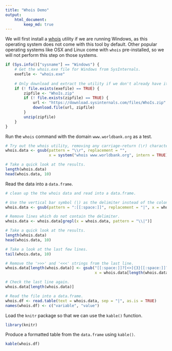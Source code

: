 ```yaml
---
title: "Whois Demo"
output: 
    html_document:
        keep_md: true
---
```


We will first install a [whois](https://en.wikipedia.org/wiki/WHOIS) utility 
if we are running Windows, as this operating system does not come with this 
tool by default. Other popular operating systems like OSX and Linux come with
`whois` pre-installed, so we will not perform this step on those systems.

```r
if (Sys.info()["sysname"] == "Windows") {
    # Get the whois.exe file for Windows from SysInternals.
    exefile <- "whois.exe"
    
    # Only download and extract the utility if we don't already have it.
    if (! file.exists(exefile) == TRUE) {
        zipfile <- "WhoIs.zip"
        if (! file.exists(zipfile) == TRUE) {
            url <- "https://download.sysinternals.com/files/WhoIs.zip"
            download.file(url, zipfile)
        }
        unzip(zipfile)
    }
}
```

Run the `whois` command with the domain `www.worldbank.org` as a test.

```r
# Try out the whois utility, removing any carriage-return (\r) characters.
whois.data <- gsub(pattern = "\\r", replacement = "", 
                   x = system("whois www.worldbank.org", intern = TRUE))

# Take a quick look at the results.
length(whois.data)
head(whois.data, 10)
```

Read the data into a `data.frame`.

```r
# clean up the the whois data and read into a data.frame.

# Use the vertical bar symbol (|) as the delimiter instead of the colon (:).
whois.data <- gsub(pattern = ":[[:space:]]", replacement = "|", x = whois.data)

# Remove lines which do not contain the delimiter.
whois.data <- whois.data[grepl(x = whois.data, pattern = "\\|")]

# Take a quick look at the results.
length(whois.data)
head(whois.data, 10)

# Take a look at the last few lines.
tail(whois.data, 10)

# Remove the '>>>' and '<<<' strings from the last line.
whois.data[length(whois.data)] <- gsub("[[:space:]]?[<>]{3}[[:space:]]?", "", 
                                       x = whois.data[length(whois.data)])

# Check the last line again.
whois.data[length(whois.data)]

# Read the file into a data.frame.
whois.df <- read.table(text = whois.data, sep = "|", as.is = TRUE)
names(whois.df) <- c("variable", "value")
```

Load the `knitr` package so that we can use the `kable()` function.

```r
library(knitr)
```

Produce a formatted table from the `data.frame` using `kable()`.

```r
kable(whois.df)
```